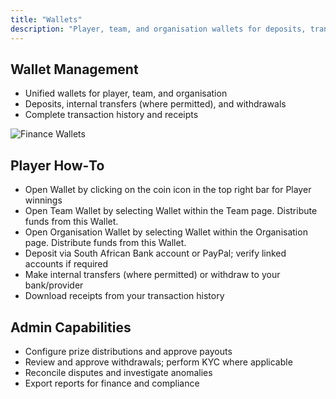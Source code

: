 ```yaml
---
title: "Wallets"
description: "Player, team, and organisation wallets for deposits, transfers, and withdrawals."
---
```


## Wallet Management

- Unified wallets for player, team, and organisation
- Deposits, internal transfers (where permitted), and withdrawals
- Complete transaction history and receipts

<img src="/images/screenshots/finance-wallet.png" alt="Finance Wallets" />

## Player How‑To

- Open Wallet by clicking on the coin icon in the top right bar for Player winnings
- Open Team Wallet by selecting Wallet within the Team page. Distribute funds from this Wallet.
- Open Organisation Wallet by selecting Wallet within the Organisation page. Distribute funds from this Wallet.
- Deposit via South African Bank account or PayPal; verify linked accounts if required
- Make internal transfers (where permitted) or withdraw to your bank/provider
- Download receipts from your transaction history

## Admin Capabilities

- Configure prize distributions and approve payouts
- Review and approve withdrawals; perform KYC where applicable
- Reconcile disputes and investigate anomalies
- Export reports for finance and compliance